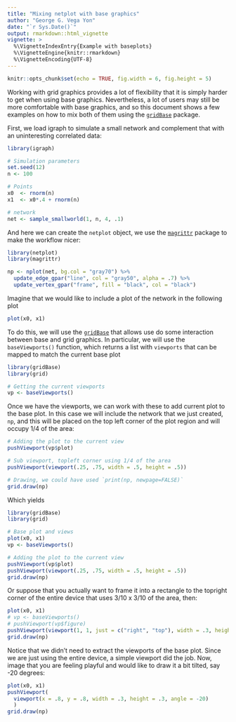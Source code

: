 ```yaml
---
title: "Mixing netplot with base graphics"
author: "George G. Vega Yon"
date: "`r Sys.Date()`"
output: rmarkdown::html_vignette
vignette: >
  %\VignetteIndexEntry{Example with baseplots}
  %\VignetteEngine{knitr::rmarkdown}
  %\VignetteEncoding{UTF-8}
---
```


```r
knitr::opts_chunk$set(echo = TRUE, fig.width = 6, fig.height = 5)
```

Working with grid graphics provides a lot of flexibility that it is simply harder to get when using base graphics. Nevertheless, a lot of users may still be more comfortable with base graphics, and so this document shows a few examples on how to mix both of them using the [`gridBase`](https://cran.r-project.org/package=gridBase) package.

First, we load igraph to simulate a small network and complement that with an uninteresting correlated data:

```r
library(igraph)

# Simulation parameters
set.seed(12)
n <- 100

# Points
x0  <- rnorm(n)
x1  <- x0*.4 + rnorm(n)

# network
net <- sample_smallworld(1, n, 4, .1)
```

And here we can create the `netplot` object, we use the [`magrittr`](https://cran.r-project.org/package=magrittr) package to make the workflow nicer:

```r
library(netplot)
library(magrittr)

np <- nplot(net, bg.col = "gray70") %>%
  update_edge_gpar("line", col = "gray50", alpha = .7) %>%
  update_vertex_gpar("frame", fill = "black", col = "black")

```

Imagine that we would like to include a plot of the network in the following plot

```r
plot(x0, x1)
```
 
To do this, we will use the [`gridBase`](https://cran.r-project.org/package=gridBase) that allows use do some interaction between base and grid graphics. In particular, we will use the `baseViewports()` function, which returns a list with `viewports` that can be mapped to match the current base plot
 
```r
library(gridBase)
library(grid)

# Getting the current viewports
vp <- baseViewports() 
```

Once we have the viewports, we can work with these to add current plot to the base plot. In this case we will include the network that we just created, `np`, and this will be placed on the top left corner of the plot region and will occupy 1/4 of the area:

```r
# Adding the plot to the current view
pushViewport(vp$plot)

# Sub viewport, topleft corner using 1/4 of the area
pushViewport(viewport(.25, .75, width = .5, height = .5)) 

# Drawing, we could have used `print(np, newpage=FALSE)`
grid.draw(np)
```
Which yields

```r
library(gridBase)
library(grid)

# Base plot and views
plot(x0, x1)
vp <- baseViewports() 

# Adding the plot to the current view
pushViewport(vp$plot)
pushViewport(viewport(.25, .75, width = .5, height = .5))
grid.draw(np)
```

Or suppose that you actually want to frame it into a rectangle to the topright corner of the entire device that uses 3/10 x 3/10 of the area, then:

```r
plot(x0, x1)
# vp <- baseViewports() 
# pushViewport(vp$figure)
pushViewport(viewport(1, 1, just = c("right", "top"), width = .3, height = .3))
grid.draw(np)
```

Notice that we didn't need to extract the viewports of the base plot. Since we are just using the entire device, a simple viewport did the job. Now, image that you are feeling playful and would like to draw it a bit tilted, say -20 degrees:


```r
plot(x0, x1)
pushViewport(
  viewport(x = .8, y = .8, width = .3, height = .3, angle = -20)
  )
grid.draw(np)
```


